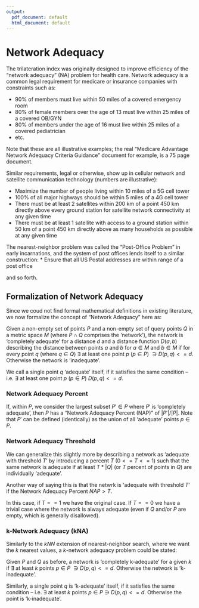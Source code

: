 ```yaml
---
output:
  pdf_document: default
  html_document: default
---
```

# Network Adequacy

The trilateration index was originally designed to improve efficiency of the "network adequacy" (NA) problem for health care.  Network adequacy is a common legal requirement for medicare or insurance companies with constraints such as:

* 90% of members must live within 50 miles of a covered emergency room
* 80% of female members over the age of 13 must live within 25 miles of a covered OB/GYN
* 80% of members under the age of 16 must live within 25 miles of a covered pediatrician
* etc.

Note that these are all illustrative examples; the real "Medicare Advantage Network Adequacy Criteria Guidance" document for example, is a 75 page document.

Similar requirements, legal or otherwise, show up in cellular network and satellite communication technology (numbers are illustrative):

* Maximize the number of people living within 10 miles of a 5G cell tower
* 100% of all major highways should be within 5 miles of a 4G cell tower
* There must be at least 2 satellites within 200 km of a point 450 km directly above every ground station for satellite network connectivity at any given time
* There must be at least 1 satellite with access to a ground station within 50 km of a point 450 km directly above as many households as possible at any given time

The nearest-neighbor problem was called the "Post-Office Problem" in early incarnations, and the system of post offices lends itself to a similar construction:
* Ensure that all US Postal addresses are within range of a post office 

and so forth.


## Formalization of Network Adequacy

Since we coud not find formal mathematical definitions in existing literature, we now formalize the concept of "Network Adequacy" here as:

Given a non-empty set of points $P$ and a non-empty set of query points $Q$ in a metric space $M$ (where $P \cap Q$ comprises the 'network'), the network is 'completely adequate' for a distance $d$ and a distance function $D(a, b)$ describing the distance between points $a$ and $b$ for $a \in M$ and $b \in M$ if for every point $q$ (where $q \in Q$) $\exists$ at least one point $p$ ($p \in P$) $\ni D(p, q) <= d$.  Otherwise the network is 'inadequate'.

We call a single point $q$ 'adequate' itself, if it satisfies the same condition -- i.e. $\exists$ at least one point $p$ ($p \in P$) $D(p, q) <= d$.


### Network Adequacy Percent

If, within $P$, we consider the largest subset $P' \in P$ where $P'$ is 'completely adequate',  then $P$ has a "Network Adequacy Percent (NAP)" of $|P'|/|P|$.  Note that $P'$ can be defined (identically) as the union of all 'adequate' points $p \in P$.

### Network Adequacy Threshold
We can generalize this slightly more by describing a network as 'adequate with threshold $T$' by introducing a percent $T$ ($0<=T<=1$) such that the same network is adequate if at least $T*|Q|$ (or $T$ percent of points in $Q$) are individually 'adequate'.

Another way of saying this is that the netwrk is 'adequate with threshold $T$' if the Network Adequacy Percent ${NAP} > T$.

In this case, if $T == 1$ we have the original case.  If $T == 0$ we have a trivial case where the network is always adequate (even if $Q$ and/or $P$ are empty, which is generally disallowed).

### k-Network Adequacy (kNA)

Similarly to the $kNN$ extension of nearest-neighbor search, where we want the $k$ nearest values, a $k$-network adequacy problem could be stated:

Given $P$ and $Q$ as before, a network is 'completely k-adequate' for a given $k$ if $\exists$ at least $k$ points $p \in P$ $\ni D(p, q) <= d$.  Otherwise the network is 'k-inadequate'.

Similarly, a single point $q$ is 'k-adequate' itself, if it satisfies the same condition -- i.e. $\exists$ at least $k$ points $p \in P \ni D(p, q) <= d$.  Otherwise the point is 'k-inadequate'.
